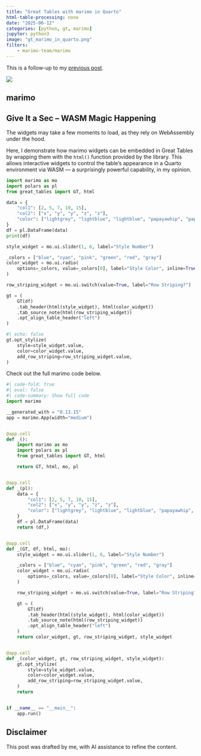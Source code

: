 ```yaml
---
title: "Great Tables with marimo in Quarto"
html-table-processing: none
date: "2025-06-12"
categories: [python, gt, marimo]
jupyter: python3
image: "gt_marimo_in_quarto.png"
filters:
    - marimo-team/marimo
---
```


This is a follow-up to my [previous post](../marimo-in-quarto/20250607.qmd). 

![](gt_marimo_in_quarto.png){fig-align="center" fig-alt="Great Tables with marimo in Quarto"}

## marimo
::: {.callout-note}
# Give It a Sec – WASM Magic Happening
The widgets may take a few moments to load, as they rely on WebAssembly under the hood.
::: 

Here, I demonstrate how marimo widgets can be embedded in Great Tables by wrapping them with the `html()` function provided by the library. This allows interactive widgets to control the table's appearance in a Quarto environment via WASM — a surprisingly powerful capability, in my opinion.

```python {.marimo}
import marimo as mo
import polars as pl
from great_tables import GT, html
```

```python {.marimo}
data = {
    "col1": [2, 5, 7, 10, 15],
    "col2": ["x", "y", "y", "z", "z"],
    "color": ["lightgrey", "lightblue", "lightblue", "papayawhip", "papayawhip"],
}
df = pl.DataFrame(data)
print(df)
```

```python {.marimo}
style_widget = mo.ui.slider(1, 6, label="Style Number")

_colors = ["blue", "cyan", "pink", "green", "red", "gray"]
color_widget = mo.ui.radio(
    options=_colors, value=_colors[0], label="Style Color", inline=True
)

row_striping_widget = mo.ui.switch(value=True, label="Row Striping?")

gt = (
    GT(df)
    .tab_header(html(style_widget), html(color_widget))
    .tab_source_note(html(row_striping_widget))
    .opt_align_table_header("left")
)
```

```python {.marimo}
#| echo: false
gt.opt_stylize(
    style=style_widget.value,
    color=color_widget.value,
    add_row_striping=row_striping_widget.value,
)
```

Check out the full marimo code below.
```python
#| code-fold: true
#| eval: false
#| code-summary: Show full code
import marimo

__generated_with = "0.13.15"
app = marimo.App(width="medium")


@app.cell
def _():
    import marimo as mo
    import polars as pl
    from great_tables import GT, html

    return GT, html, mo, pl


@app.cell
def _(pl):
    data = {
        "col1": [2, 5, 7, 10, 15],
        "col2": ["x", "y", "y", "z", "z"],
        "color": ["lightgrey", "lightblue", "lightblue", "papayawhip", "papayawhip"],
    }
    df = pl.DataFrame(data)
    return (df,)


@app.cell
def _(GT, df, html, mo):
    style_widget = mo.ui.slider(1, 6, label="Style Number")

    _colors = ["blue", "cyan", "pink", "green", "red", "gray"]
    color_widget = mo.ui.radio(
        options=_colors, value=_colors[0], label="Style Color", inline=True
    )

    row_striping_widget = mo.ui.switch(value=True, label="Row Striping?")

    gt = (
        GT(df)
        .tab_header(html(style_widget), html(color_widget))
        .tab_source_note(html(row_striping_widget))
        .opt_align_table_header("left")
    )
    return color_widget, gt, row_striping_widget, style_widget


@app.cell
def _(color_widget, gt, row_striping_widget, style_widget):
    gt.opt_stylize(
        style=style_widget.value,
        color=color_widget.value,
        add_row_striping=row_striping_widget.value,
    )
    return


if __name__ == "__main__":
    app.run()
```

::: {.callout-warning}
# Disclaimer
This post was drafted by me, with AI assistance to refine the content.
::: 